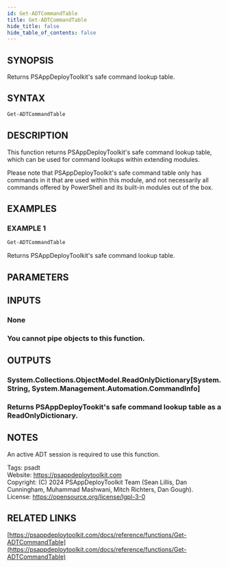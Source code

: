 ```yaml
---
id: Get-ADTCommandTable
title: Get-ADTCommandTable
hide_title: false
hide_table_of_contents: false
---
```


## SYNOPSIS

Returns PSAppDeployToolkit's safe command lookup table.

## SYNTAX

```powershell
Get-ADTCommandTable
```

## DESCRIPTION

This function returns PSAppDeployToolkit's safe command lookup table, which can be used for command lookups within extending modules.

Please note that PSAppDeployToolkit's safe command table only has commands in it that are used within this module, and not necessarily all commands offered by PowerShell and its built-in modules out of the box.

## EXAMPLES

### EXAMPLE 1

```powershell
Get-ADTCommandTable
```

Returns PSAppDeployToolkit's safe command lookup table.

## PARAMETERS

## INPUTS

### None

### You cannot pipe objects to this function.
## OUTPUTS

### System.Collections.ObjectModel.ReadOnlyDictionary[System.String, System.Management.Automation.CommandInfo]

### Returns PSAppDeployTookit's safe command lookup table as a ReadOnlyDictionary.
## NOTES
An active ADT session is required to use this function.

Tags: psadt<br />
Website: https://psappdeploytoolkit.com<br />
Copyright: (C) 2024 PSAppDeployToolkit Team (Sean Lillis, Dan Cunningham, Muhammad Mashwani, Mitch Richters, Dan Gough).<br />
License: https://opensource.org/license/lgpl-3-0

## RELATED LINKS

[https://psappdeploytoolkit.com/docs/reference/functions/Get-ADTCommandTable](https://psappdeploytoolkit.com/docs/reference/functions/Get-ADTCommandTable)
